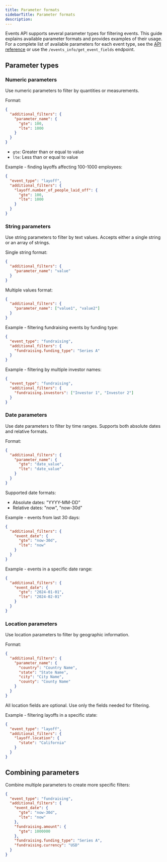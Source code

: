 ```yaml
---
title: Parameter formats
sidebarTitle: Parameter formats
description:
---
```


Events API supports several parameter types for filtering events. This guide
explains available parameter formats and provides examples of their usage. For a
complete list of available parameters for each event type, see the
[API reference](https://newscatcherapi.com/docs/v3/events/endpoints/search-events-post)
or use the `/events_info/get_event_fields` endpoint.

## Parameter types

### Numeric parameters

Use numeric parameters to filter by quantities or measurements.

Format:

```json
{
  "additional_filters": {
    "parameter_name": {
      "gte": 100,
      "lte": 1000
    }
  }
}
```

- `gte`: Greater than or equal to value
- `lte`: Less than or equal to value

Example - finding layoffs affecting 100-1000 employees:

```json
{
  "event_type": "layoff",
  "additional_filters": {
    "layoff.number_of_people_laid_off": {
      "gte": 100,
      "lte": 1000
    }
  }
}
```

### String parameters

Use string parameters to filter by text values. Accepts either a single string
or an array of strings.

Single string format:

```json
{
  "additional_filters": {
    "parameter_name": "value"
  }
}
```

Multiple values format:

```json
{
  "additional_filters": {
    "parameter_name": ["value1", "value2"]
  }
}
```

Example - filtering fundraising events by funding type:

```json
{
  "event_type": "fundraising",
  "additional_filters": {
    "fundraising.funding_type": "Series A"
  }
}
```

Example - filtering by multiple investor names:

```json
{
  "event_type": "fundraising",
  "additional_filters": {
    "fundraising.investors": ["Investor 1", "Investor 2"]
  }
}
```

### Date parameters

Use date parameters to filter by time ranges. Supports both absolute dates and
relative formats.

Format:

```json
{
  "additional_filters": {
    "parameter_name": {
      "gte": "date_value",
      "lte": "date_value"
    }
  }
}
```

Supported date formats:

- Absolute dates: "YYYY-MM-DD"
- Relative dates: "now", "now-30d"

Example - events from last 30 days:

```json
{
  "additional_filters": {
    "event_date": {
      "gte": "now-30d",
      "lte": "now"
    }
  }
}
```

Example - events in a specific date range:

```json
{
  "additional_filters": {
    "event_date": {
      "gte": "2024-01-01",
      "lte": "2024-02-01"
    }
  }
}
```

### Location parameters

Use location parameters to filter by geographic information.

Format:

```json
{
  "additional_filters": {
    "parameter_name": {
      "country": "Country Name",
      "state": "State Name",
      "city": "City Name",
      "county": "County Name"
    }
  }
}
```

All location fields are optional. Use only the fields needed for filtering.

Example - filtering layoffs in a specific state:

```json
{
  "event_type": "layoff",
  "additional_filters": {
    "layoff.location": {
      "state": "California"
    }
  }
}
```

## Combining parameters

Combine multiple parameters to create more specific filters:

```json
{
  "event_type": "fundraising",
  "additional_filters": {
    "event_date": {
      "gte": "now-30d",
      "lte": "now"
    },
    "fundraising.amount": {
      "gte": 1000000
    },
    "fundraising.funding_type": "Series A",
    "fundraising.currency": "USD"
  }
}
```
